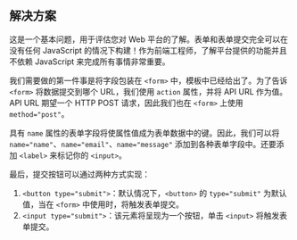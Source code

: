 ## 解决方案

这是一个基本问题，用于评估您对 Web 平台的了解。表单和表单提交完全可以在没有任何 JavaScript 的情况下构建！作为前端工程师，了解平台提供的功能并且不依赖 JavaScript 来完成所有事情非常重要。

我们需要做的第一件事是将字段包装在 `<form>` 中，模板中已经给出了。为了告诉 `<form>` 将数据提交到哪个 URL，我们使用 `action` 属性，并将 API URL 作为值。API URL 期望一个 HTTP POST 请求，因此我们也在 `<form>` 上使用 `method="post"`。

具有 `name` 属性的表单字段将使属性值成为表单数据中的键。因此，我们可以将 `name="name"`、`name="email"`、`name="message"` 添加到各种表单字段中。还要添加 `<label>` 来标记你的 `<input>`。

最后，提交按钮可以通过两种方式实现：

1. `<button type="submit">`：默认情况下，`<button>` 的 `type="submit"` 为默认值，当在 `<form>` 中使用时，将触发表单提交。
2. `<input type="submit">`：该元素将呈现为一个按钮，单击 `<input>` 将触发表单提交。
